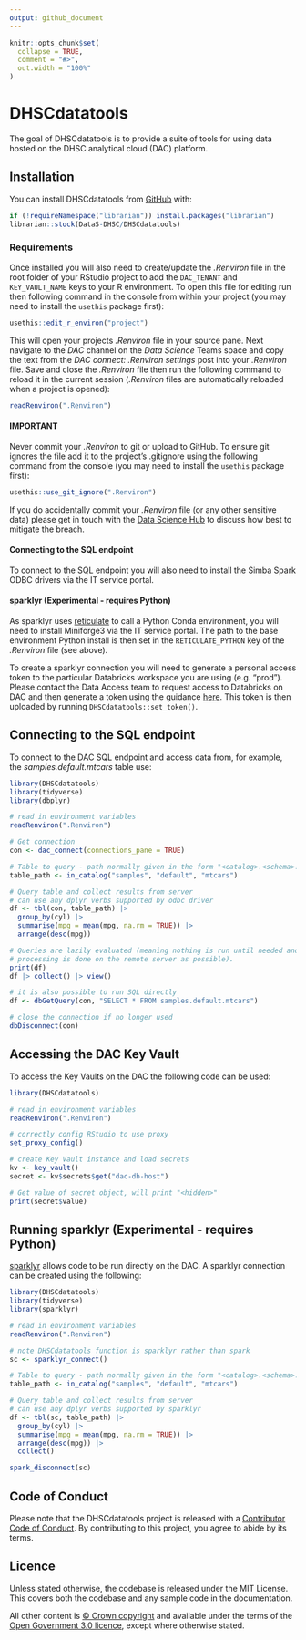 ```yaml
---
output: github_document
---
```


<!-- README.md is generated from README.Rmd. Please edit that file -->

```r
knitr::opts_chunk$set(
  collapse = TRUE,
  comment = "#>",
  out.width = "100%"
)
```

# DHSCdatatools

The goal of DHSCdatatools is to provide a suite of tools for using data hosted on the DHSC analytical cloud (DAC) platform.

## Installation

You can install DHSCdatatools from [GitHub](https://github.com/) with:

``` r
if (!requireNamespace("librarian")) install.packages("librarian")
librarian::stock(DataS-DHSC/DHSCdatatools)
```

### Requirements

Once installed you will also need to create/update the *.Renviron* file in the root folder of your RStudio project to add the `DAC_TENANT` and `KEY_VAULT_NAME` keys to your R environment. To open this file for editing run then following command in the console from within your project (you may need to install the `usethis` package first):

``` r
usethis::edit_r_environ("project")
```

This will open your projects *.Renviron* file in your source pane. Next navigate to the *DAC* channel on the *Data Science* Teams space and copy the text from the *DAC connect: .Renviron settings* post into your
*.Renviron* file. Save and close the *.Renviron* file then run the following command to reload it in the current session (*.Renviron* files are automatically reloaded when a project is opened):

``` r
readRenviron(".Renviron")
```

#### IMPORTANT

Never commit your *.Renviron* to git or upload to GitHub. To ensure git ignores the file add it to the project's .gitignore using the following command from the console (you may need to install the `usethis` package first): 

``` r
usethis::use_git_ignore(".Renviron")
```

If you do accidentally commit your *.Renviron* file (or any other sensitive data) please get in touch with the [Data Science Hub](mailto:datascience@dhsc.gov.uk) to discuss how best to mitigate the breach.

#### Connecting to the SQL endpoint

To connect to the SQL endpoint you will also need to install the Simba Spark ODBC drivers via the IT service portal.

#### sparklyr (Experimental - requires Python)

As sparklyr uses [reticulate](https://rstudio.github.io/reticulate/) to call a Python 
Conda environment, you will need to install Miniforge3 via the IT service portal. The 
path to the base environment Python install is then set in the `RETICULATE_PYTHON` key
of the *.Renviron* file (see above).

To create a sparklyr connection you will need to generate a personal access token to the particular Databricks workspace you are using (e.g. "prod"). Please contact the Data Access
team to request access to Databricks on DAC and then generate a token using the guidance [here](https://learn.microsoft.com/en-us/azure/databricks/dev-tools/auth/pat#--azure-databricks-personal-access-tokens-for-workspace-users). This token is then uploaded by running `DHSCdatatools::set_token()`.



## Connecting to the SQL endpoint

To connect to the DAC SQL endpoint and access data from, for example, the *samples.default.mtcars* table use:

``` r
library(DHSCdatatools)
library(tidyverse)
library(dbplyr)

# read in environment variables
readRenviron(".Renviron")

# Get connection
con <- dac_connect(connections_pane = TRUE)

# Table to query - path normally given in the form "<catalog>.<schema>.<table>"
table_path <- in_catalog("samples", "default", "mtcars")

# Query table and collect results from server
# can use any dplyr verbs supported by odbc driver
df <- tbl(con, table_path) |> 
  group_by(cyl) |> 
  summarise(mpg = mean(mpg, na.rm = TRUE)) |>
  arrange(desc(mpg))

# Queries are lazily evaluated (meaning nothing is run until needed and as much
# processing is done on the remote server as possible).
print(df)
df |> collect() |> view()

# it is also possible to run SQL directly
df <- dbGetQuery(con, "SELECT * FROM samples.default.mtcars")

# close the connection if no longer used
dbDisconnect(con)
```

## Accessing the DAC Key Vault

To access the Key Vaults on the DAC the following code can be used:

``` r
library(DHSCdatatools)

# read in environment variables
readRenviron(".Renviron")

# correctly config RStudio to use proxy
set_proxy_config()

# create Key Vault instance and load secrets
kv <- key_vault()
secret <- kv$secrets$get("dac-db-host")

# Get value of secret object, will print "<hidden>"
print(secret$value)
```

## Running sparklyr (Experimental - requires Python)

[sparklyr](https://spark.posit.co/) allows code to be run directly on the DAC. A
sparklyr connection can be created using the following:

``` r
library(DHSCdatatools)
library(tidyverse)
library(sparklyr)

# read in environment variables
readRenviron(".Renviron")

# note DHSCdatatools function is sparklyr rather than spark
sc <- sparklyr_connect()

# Table to query - path normally given in the form "<catalog>.<schema>.<table>"
table_path <- in_catalog("samples", "default", "mtcars")

# Query table and collect results from server
# can use any dplyr verbs supported by sparklyr
df <- tbl(sc, table_path) |> 
  group_by(cyl) |> 
  summarise(mpg = mean(mpg, na.rm = TRUE)) |>
  arrange(desc(mpg)) |>
  collect()

spark_disconnect(sc)
```

## Code of Conduct

Please note that the DHSCdatatools project is released with a [Contributor Code of Conduct](https://contributor-covenant.org/version/2/1/CODE_OF_CONDUCT.html). By contributing to this project, you agree to abide by its terms.

## Licence

Unless stated otherwise, the codebase is released under the MIT License. This covers both the codebase and any sample code in the documentation.

All other content is [© Crown copyright](http://www.nationalarchives.gov.uk/information-management/re-using-public-sector-information/uk-government-licensing-framework/crown-copyright/) and available under the terms of the [Open Government 3.0 licence](https://www.nationalarchives.gov.uk/doc/open-government-licence/version/3/), except where otherwise stated.
